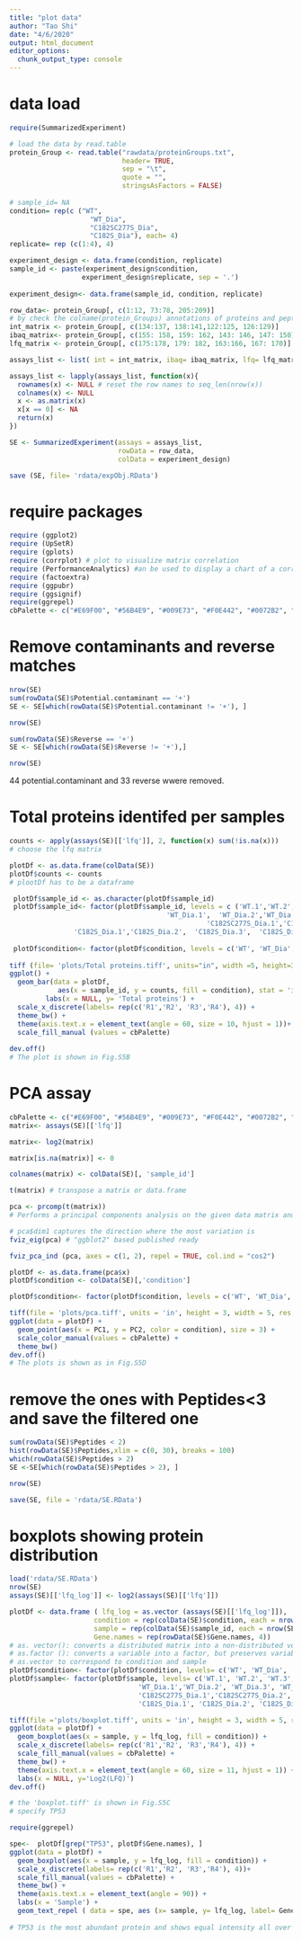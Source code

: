 ```yaml
---
title: "plot data"
author: "Tao Shi"
date: "4/6/2020"
output: html_document
editor_options: 
  chunk_output_type: console
---
```


# data load
```r
require(SummarizedExperiment)
```

```r
# load the data by read.table
protein_Group <- read.table("rawdata/proteinGroups.txt", 
                            header= TRUE, 
                            sep = "\t",
                            quote = "", 
                            stringsAsFactors = FALSE)
                          
# sample_id= NA
condition= rep(c ("WT",
                    "WT_Dia",
                    "C182SC277S_Dia",
                    "C182S_Dia"), each= 4) 
replicate= rep (c(1:4), 4)

experiment_design <- data.frame(condition, replicate)  
sample_id <- paste(experiment_design$condition, 
                  experiment_design$replicate, sep = '.')
                           
experiment_design<- data.frame(sample_id, condition, replicate) 

row_data<- protein_Group[, c(1:12, 73:78, 205:209)] 
# by check the colname(protein_Groups) annotations of proteins and peptides
int_matrix <- protein_Group[, c(134:137, 138:141,122:125, 126:129)]
ibaq_matrix<- protein_Group[, c(155: 158, 159: 162, 143: 146, 147: 150)]
lfq_matrix <- protein_Group[, c(175:178, 179: 182, 163:166, 167: 170)]

assays_list <- list( int = int_matrix, ibaq= ibaq_matrix, lfq= lfq_matrix)

assays_list <- lapply(assays_list, function(x){
  rownames(x) <- NULL # reset the row names to seq_len(nrow(x))
  colnames(x) <- NULL
  x <- as.matrix(x) 
  x[x == 0] <- NA
  return(x)
})

SE <- SummarizedExperiment(assays = assays_list, 
                           rowData = row_data, 
                           colData = experiment_design)

save (SE, file= 'rdata/expObj.RData')
```

# require packages
```r
require (ggplot2)  
require (UpSetR)  
require (gplots) 
require (corrplot) # plot to visualize matrix correlation
require (PerformanceAnalytics) #an be used to display a chart of a correlation matrix.
require (factoextra)
require (ggpubr) 
require (ggsignif)
require(ggrepel)
cbPalette <- c("#E69F00", "#56B4E9", "#009E73", "#F0E442", "#0072B2", "#D55E00", "#CC79A7") 

```

#  Remove contaminants and reverse matches
```r
nrow(SE)
sum(rowData(SE)$Potential.contaminant == '+')
SE <- SE[which(rowData(SE)$Potential.contaminant != '+'), ]

nrow(SE)

sum(rowData(SE)$Reverse == '+')
SE <- SE[which(rowData(SE)$Reverse != '+'),]

nrow(SE)

```
44 potential.contaminant and 33 reverse wwere removed.

# Total proteins identifed per samples
```r

counts <- apply(assays(SE)[['lfq']], 2, function(x) sum(!is.na(x))) 
# choose the lfq matrix

plotDf <- as.data.frame(colData(SE))
plotDf$counts <- counts
# plootDf has to be a dataframe

 plotDf$sample_id <- as.character(plotDf$sample_id)
 plotDf$sample_id<- factor(plotDf$sample_id, levels = c ('WT.1','WT.2','WT.3','WT.4',
                                       'WT_Dia.1',  'WT_Dia.2','WT_Dia.3','WT_Dia.4',
                                                 'C182SC277S_Dia.1','C182SC277S_Dia.2', 'C182SC277S_Dia.3', 'C182SC277S_Dia.4',
                'C182S_Dia.1','C182S_Dia.2',  'C182S_Dia.3',  'C182S_Dia.4'   ))   
 
 plotDf$condition<- factor(plotDf$condition, levels = c('WT', 'WT_Dia', 'C182SC277S_Dia', 'C182S_Dia'))    
 
tiff (file= 'plots/Total proteins.tiff', units="in", width =5, height=3, res= 300)
ggplot() + 
  geom_bar(data = plotDf, 
            aes(x = sample_id, y = counts, fill = condition), stat = 'identity') + 
         labs(x = NULL, y= 'Total proteins') + 
  scale_x_discrete(labels= rep(c('R1','R2', 'R3','R4'), 4)) +
  theme_bw() + 
  theme(axis.text.x = element_text(angle = 60, size = 10, hjust = 1))+
  scale_fill_manual (values = cbPalette) 
  
dev.off()
# The plot is shown in Fig.S5B
```

# PCA assay
```r
cbPalette <- c("#E69F00", "#56B4E9", "#009E73", "#F0E442", "#0072B2", "#D55E00", "#CC79A7")
matrix<- assays(SE)[['lfq']] 

matrix<- log2(matrix) 

matrix[is.na(matrix)] <- 0

colnames(matrix) <- colData(SE)[, 'sample_id']

t(matrix) # transpose a matrix or data.frame

pca <- prcomp(t(matrix))  
# Performs a principal components analysis on the given data matrix and returns the results as an object of class prcomp.

# pca$dim1 captures the direction where the most variation is
fviz_eig(pca) # "ggblot2" based published ready

fviz_pca_ind (pca, axes = c(1, 2), repel = TRUE, col.ind = "cos2")

plotDf <- as.data.frame(pca$x)
plotDf$condition <- colData(SE)[,'condition']

plotDf$condition<- factor(plotDf$condition, levels = c('WT', 'WT_Dia', 'C182SC277S_Dia', 'C182S_Dia'))

tiff(file = 'plots/pca.tiff', units = 'in', height = 3, width = 5, res = 300)
ggplot(data = plotDf) +
  geom_point(aes(x = PC1, y = PC2, color = condition), size = 3) + 
  scale_color_manual(values = cbPalette) + 
  theme_bw()
dev.off()
# The plots is shown as in Fig.S5D
```

# remove the ones with Peptides<3 and save the filtered one
```r
sum(rowData(SE)$Peptides < 2)
hist(rowData(SE)$Peptides,xlim = c(0, 30), breaks = 100)
which(rowData(SE)$Peptides > 2)
SE <-SE[which(rowData(SE)$Peptides > 2), ]

nrow(SE)

save(SE, file = 'rdata/SE.RData')


```

# boxplots showing protein distribution

```r
load('rdata/SE.RData')
nrow(SE)
assays(SE)[['lfq_log']] <- log2(assays(SE)[['lfq']])

plotDf <- data.frame ( lfq_log = as.vector (assays(SE)[['lfq_log']]),
                     condition = rep(colData(SE)$condition, each = nrow(SE)), 
                     sample = rep(colData(SE)$sample_id, each = nrow(SE)),
                     Gene.names = rep(rowData(SE)$Gene.names, 4))
# as. vector(): converts a distributed matrix into a non-distributed vector
# as.factor (): converts a variable into a factor, but preserves variable and value label attributes
# as.vector to correspond to condition and sample
plotDf$condition<- factor(plotDf$condition, levels= c('WT', 'WT_Dia', 'C182SC277S_Dia', 'C182S_Dia'))
plotDf$sample<- factor(plotDf$sample, levels= c('WT.1', 'WT.2', 'WT.3', 'WT.4', 
                                'WT_Dia.1','WT_Dia.2', 'WT_Dia.3', 'WT_Dia.4',
                                'C182SC277S_Dia.1','C182SC277S_Dia.2', 'C182SC277S_Dia.3', 'C182SC277S_Dia.4',
                                'C182S_Dia.1', 'C182S_Dia.2', 'C182S_Dia.3', 'C182S_Dia.4'))

tiff(file ='plots/boxplot.tiff', units = 'in', height = 3, width = 5, res =300)
ggplot(data = plotDf) + 
  geom_boxplot(aes(x = sample, y = lfq_log, fill = condition)) +
  scale_x_discrete(labels= rep(c('R1','R2', 'R3','R4'), 4)) +
  scale_fill_manual(values = cbPalette) + 
  theme_bw() + 
  theme(axis.text.x = element_text(angle = 60, size = 11, hjust = 1)) + 
  labs(x = NULL, y='Log2(LFQ)')
dev.off()

# the 'boxplot.tiff' is shown in Fig.S5C
# specify TP53

require(ggrepel)

spe<-  plotDf[grep("TP53", plotDf$Gene.names), ]
ggplot(data = plotDf) + 
  geom_boxplot(aes(x = sample, y = lfq_log, fill = condition)) +
  scale_x_discrete(labels= rep(c('R1','R2', 'R3','R4'), 4))+
  scale_fill_manual(values = cbPalette) + 
  theme_bw() + 
  theme(axis.text.x = element_text(angle = 90)) + 
  labs(x = 'Sample') +
  geom_text_repel ( data = spe, aes (x= sample, y= lfq_log, label= Gene.names))
  
# TP53 is the most abundant protein and shows equal intensity all over the samples, 

```
